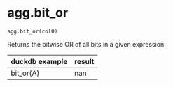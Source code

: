 # agg.bit_or { #duckops.agg.bit_or }

`agg.bit_or(col0)`

Returns the bitwise OR of all bits in a given expression.

| duckdb example | result |
| -------------- | ------ |
| bit_or(A) | nan |
